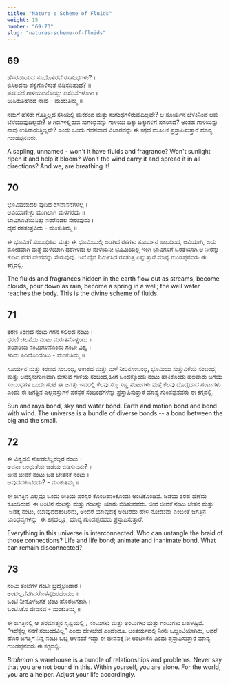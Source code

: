 ```yaml
---
title: "Nature's Scheme of Fluids"
weight: 15
number: "69-73"
slug: "natures-scheme-of-fluids"
---
```


## 69

ಹೆಸರನರಿಯದ ಸಸಿಯೊಳಿರವೆ ರಸಗಂಧಗಳು? ।  
ಬಿಸಿಲದನು ಪಕ್ವಗೊಳಿಸುತೆ ಬಿಡಿಸದಿಹುದೆ? ॥  
ಪಸರಿಸದೆ ಗಾಳಿಯದನೊಯ್ದು ದಿಸೆದಿಸೆಗಳೊಳು ।  
ಉಸಿರುತಿಹೆವದ ನಾವು - ಮಂಕುತಿಮ್ಮ ॥

ನಮಗೆ ಹೆಸರೇ ಗೊತ್ತಿಲ್ಲದ ಸಸಿಯಲ್ಲಿ ಮಕರಂದ ಮತ್ತು ಸುಗಂಧಗಳಿರುವುದಿಲ್ಲವೇ? ಆ ಸೂರ್ಯನ ಬೆಳಕಿನಿಂದ ಅವು ಬೆಳೆಯುವುದಿಲ್ಲವೇ? ಆ ಗಿಡಗಳಲ್ಲಿರುವ ಸುಗಂಧವನ್ನು ಗಾಳಿಯು ದಿಕ್ಕು ದಿಕ್ಕುಗಳಿಗೆ ಪಸರಿಸದೆ? ಅಂತಹ ಗಾಳಿಯನ್ನು ನಾವು ಉಸಿರಾಡುತ್ತಿಲ್ಲವೇ? ಎಂದು ಒಂದು ಗಹನವಾದ ವಿಚಾರವನ್ನು ಈ ಕಗ್ಗದ ಮೂಲಕ ಪ್ರಸ್ತಾಪಿಸುತ್ತಾರೆ ಮಾನ್ಯ ಗುಂಡಪ್ಪನವರು.

A sapling, unnamed - won't it have fluids and fragrance? Won't sunlight ripen it and help it bloom? Won't the wind carry it and spread it in all directions? And we, are breathing it!

## 70

ಭೂವಿಷಯದಲಿ ಪುದಿದ ರಸವಾಸನೆಗಳೆಲ್ಲ ।  
ಆವಿಯಾಗೇಳ್ದು ಮುಗಿಲಾಗಿ ಮಳೆಗರೆದು ॥  
ಬಾವಿಗೂಟೆಯನಿತ್ತು ನರರೊಡಲ ಸೇರುವುದು ।  
ದೈವ ರಸತಂತ್ರವಿದು - ಮಂಕುತಿಮ್ಮ ॥

ಈ ಭೂಮಿಗೆ ಸಂಬಂಧಿಸಿದ ಮತ್ತು ಈ ಭೂಮಿಯಲ್ಲಿ ಅಡಗಿದ ರಸಗಳು ಸೂರ್ಯನ ಶಾಖದಿಂದ, ಆವಿಯಾಗಿ, ಅದು ಮೋಡವಾಗಿ ಮತ್ತೆ ಮಳೆಯಾಗಿ ಧರೆಗಿಳಿದು ಆ ಮಳೆಯನೀ ಭೂಮಿಯಲ್ಲಿ ಇಂಗಿ ಭಾವಿಗಳಿಗೆ ಒರತೆಯಾಗಿ ಆ ನೀರನ್ನು ಕುಡಿದ ನರರ ದೇಹವನ್ನು ಸೇರುವುವು. ಇದೆ ದೈವ ನಿರ್ಮಿಸಿದ ರಸತಂತ್ರ ಎನ್ನುತ್ತಾರೆ ಮಾನ್ಯ ಗುಂಡಪ್ಪನವರು ಈ ಕಗ್ಗದಲ್ಲಿ.

The fluids and fragrances hidden in the earth flow out as streams, become clouds, pour down as rain, become a spring in a well; the well water reaches the body. This is the divine scheme of fluids.

## 71

ತರಣಿ ಕಿರಣದ ನಂಟು ಗಗನ ಸಲಿಲದ ನಂಟು ।  
ಧರಣಿ ಚಲನೆಯ ನಂಟು ಮರುತನೊಳ್ನಂಟು ॥  
ಪರಿಪರಿಯ ನಂಟುಗಳಿನೊಂದು ಗಂಟೀ ವಿಶ್ವ ।  
ಕಿರಿದು ಪಿರಿದೊಂದಂಟು - ಮಂಕುತಿಮ್ಮ ॥

ಸೂರ್ಯನ ಮತ್ತು ಕಿರಣದ ಸಂಬಂಧ, ಆಕಾಶದ ಮತ್ತು ಮಳೆ ನೀರಿನಸಂಬಂಧ, ಭೂಮಿಯ ಸುತ್ತುವಿಕೆಯ ಸಂಬಂಧ, ಮತ್ತು ಅದಕ್ಕನುಗುಣವಾಗಿ ಬೀಸುವ ಗಾಳಿಯ ಸಂಬಂಧ,ಹೀಗೆ ಒಂದಕ್ಕೊಂದು ನಂಟು ಹಾಕಿಕೊಂಡು ಹಲವಾರು ಬಗೆಯ ಸಂಬಂಧಗಳ ಒಂದು ಗಂಟೆ ಈ ಜಗತ್ತು ಇದರಲ್ಲಿ ಕೆಲವು ಸಣ್ಣ ಸಣ್ಣ ನಂಟುಗಳು ಮತ್ತೆ ಕೆಲವು ದೊಡ್ಡದಾದ ಗಂಟುಗಳು ಎಂದು ಈ ಜಗತ್ತಿನ ಎಲ್ಲವಸ್ತುಗಳ ಪರಸ್ಪರ ಸಂಬಂಧಗಳನ್ನು ಪ್ರಸ್ತಾಪಿಸುತ್ತಾರೆ ಮಾನ್ಯ ಗುಂಡಪ್ಪನವರು ಈ ಕಗ್ಗದಲ್ಲಿ.

Sun and rays bond, sky and water bond. Earth and motion bond and bond with wind. The universe is a bundle of diverse bonds -- a bond between the big and the small.

## 72

ಈ ವಿಶ್ವದಲಿ ನೋಡಲೆಲ್ಲರೆಲ್ಲರ ನಂಟು ।  
ಅವನಾ ಬಂಧುತೆಯ ಜಡೆಯ ಬಿಡಿಸುವನು? ॥  
ಜೀವ ಜೀವಕೆ ನಂಟು ಜಡ ಚೇತನಕೆ ನಂಟು ।  
ಆವುದದಕಂಟಿರದು? - ಮಂಕುತಿಮ್ಮ ॥

ಈ ಜಗತ್ತಿನ ಎಲ್ಲವೂ ಒಂದು ರೀತಿಯ ಪರಸ್ಪರ ಕೊಂಡಿಹಾಕಿಕೊಂಡು ಅಂಟಿಕೊಂಡಿವೆ. ಜಡೆಯ ತರಹ ಹೆಣೆದು ಕೊಂಡಿರುವ  ಈ ಅಂಟಿನ ನಂಟನ್ನು ಮತ್ತು ಗಂಟನ್ನು ಯಾರು ಬಿಡಿಸುವವರು. ಜೀವ ಜೀವಕೆ ನಂಟು ಚೇತನ ಮತ್ತು  ಜಡಕ್ಕೆ ನಂಟು, ಯಾವುದದಕಂಟಿರದು, ಅಂದರೆ ಯಾವುದಕ್ಕೆ ಅಂಟಿರದು ಹೇಳಿ ನೋಡುವಾ ಎಂಬಂತೆ ಜಗತ್ತಿನ ಬಾಂಧವ್ಯಗಳನ್ನು  ಈ ಕಗ್ಗದಲ್ಲೂ, ಮಾನ್ಯ ಗುಂಡಪ್ಪನವರು ಪ್ರಸ್ತಾಪಿಸುತ್ತಾರೆ.

Everything in this universe is interconnected. Who can untangle the braid of those connections? Life and life bond; animate and inanimate bond. What can remain disconnected?

## 73

ನಂಟು ತಂಟೆಗಳ ಗಂಟೀ ಬ್ರಹ್ಮಭಂಡಾರ ।  
ಅಂಟಿಲ್ಲವೆನಗಿದರೊಳೆನ್ನದಿರದೆಂದುಂ ॥  
ಒಂಟಿ ನೀನೊಳಜಗಕೆ ಭಂಟ ಹೊರಜಗಕಾಗಿ ।  
ಒಂಟಿಸಿಕೊ ಜೀವನವ - ಮಂಕುತಿಮ್ಮ ॥

ಈ ಜಗತ್ತಿನಲ್ಲಿ ಆ ಪರಮಾತ್ಮನ ಸೃಷ್ಟಿಯಲ್ಲಿ , ನಂಟುಗಳು ಮತ್ತು ಅಂಟುಗಳು ಮತ್ತು ಗಂಟುಗಳು ಬಹಳಷ್ಟಿವೆ. “ಇದೆಕ್ಕೆಲ್ಲ ನನಗೆ ಸಂಬಂಧವಿಲ್ಲ” ಎಂದು ಹೇಳಬೇಡ ಎಂದೆಂದೂ. ಅಂತರ್ಯದಲ್ಲಿ ನೀನು ಒಬ್ಬಂಟಿಯಾಗಿರು, ಆದರೆ ಹೊರ ಜಗತ್ತಿಗೆ ನಿನ್ನ ನಂಟು ಒಬ್ಬ ಆಳಿನಂತೆ ಇದ್ದು ಈ ಜೀವನಕ್ಕೆ ನೀ ಅಂಟಿಸಿಕೊ ಎಂದು ಪ್ರಸ್ತಾಪಿಸುತ್ತಾರೆ ಮಾನ್ಯ ಗುಂಡಪ್ಪನವರು ಈ ಕಗ್ಗದಲ್ಲಿ.

_Brahman_'s warehouse is a bundle of relationships and problems. Never say that you are not bound in this. Within yourself, you are alone. For the world, you are a helper. Adjust your life accordingly.
